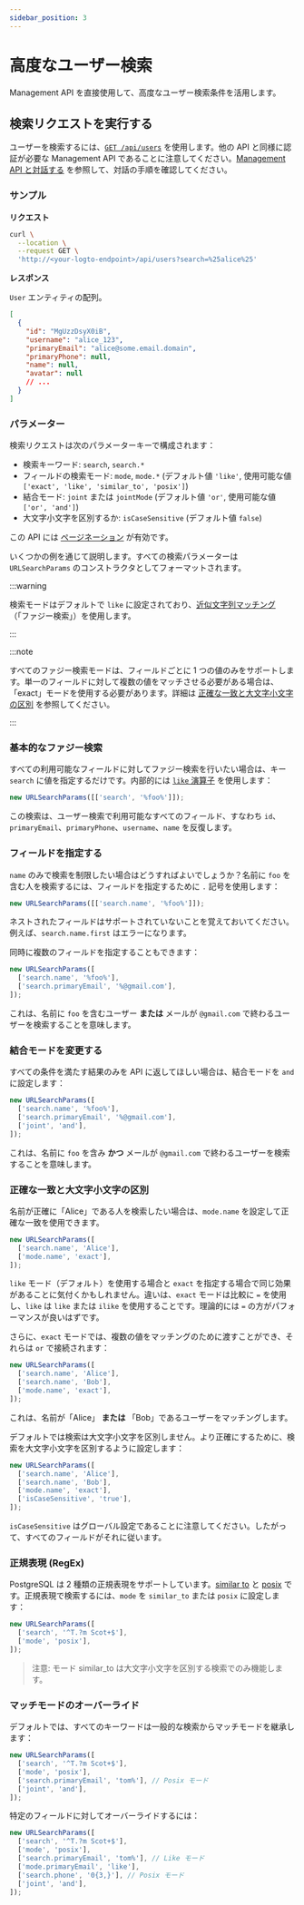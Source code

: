```yaml
---
sidebar_position: 3
---
```


# 高度なユーザー検索

Management API を直接使用して、高度なユーザー検索条件を活用します。

## 検索リクエストを実行する

ユーザーを検索するには、[`GET /api/users`](https://openapi.logto.io/operation/operation-getuser) を使用します。他の API と同様に認証が必要な Management API であることに注意してください。[Management API と対話する](/integrate-logto/interact-with-management-api) を参照して、対話の手順を確認してください。

### サンプル

**リクエスト**

```bash
curl \
  --location \
  --request GET \
  'http://<your-logto-endpoint>/api/users?search=%25alice%25'

```

**レスポンス**

`User` エンティティの配列。

```json
[
  {
    "id": "MgUzzDsyX0iB",
    "username": "alice_123",
    "primaryEmail": "alice@some.email.domain",
    "primaryPhone": null,
    "name": null,
    "avatar": null
    // ...
  }
]
```

### パラメーター

検索リクエストは次のパラメーターキーで構成されます：

- 検索キーワード: `search`, `search.*`
- フィールドの検索モード: `mode`, `mode.*` (デフォルト値 `'like'`, 使用可能な値 `['exact', 'like', 'similar_to', 'posix']`)
- 結合モード: `joint` または `jointMode` (デフォルト値 `'or'`, 使用可能な値 `['or', 'and']`)
- 大文字小文字を区別するか: `isCaseSensitive` (デフォルト値 `false`)

この API には [ページネーション](/integrate-logto/interact-with-management-api/#managing-paginated-api-responses) が有効です。

いくつかの例を通じて説明します。すべての検索パラメーターは `URLSearchParams` のコンストラクタとしてフォーマットされます。

:::warning

検索モードはデフォルトで `like` に設定されており、[近似文字列マッチング](https://en.wikipedia.org/wiki/Approximate_string_matching)（「ファジー検索」）を使用します。

:::

:::note

すべてのファジー検索モードは、フィールドごとに 1 つの値のみをサポートします。単一のフィールドに対して複数の値をマッチさせる必要がある場合は、「exact」モードを使用する必要があります。詳細は [正確な一致と大文字小文字の区別](./#exact-match-and-case-sensitivity) を参照してください。

:::

### 基本的なファジー検索

すべての利用可能なフィールドに対してファジー検索を行いたい場合は、キー `search` に値を指定するだけです。内部的には [ `like` 演算子](https://www.postgresql.org/docs/current/functions-matching.html#FUNCTIONS-LIKE) を使用します：

```javascript
new URLSearchParams([['search', '%foo%']]);
```

この検索は、ユーザー検索で利用可能なすべてのフィールド、すなわち `id`、`primaryEmail`、`primaryPhone`、`username`、`name` を反復します。

### フィールドを指定する

`name` のみで検索を制限したい場合はどうすればよいでしょうか？名前に `foo` を含む人を検索するには、フィールドを指定するために `.` 記号を使用します：

```javascript
new URLSearchParams([['search.name', '%foo%']]);
```

ネストされたフィールドはサポートされていないことを覚えておいてください。例えば、`search.name.first` はエラーになります。

同時に複数のフィールドを指定することもできます：

```javascript
new URLSearchParams([
  ['search.name', '%foo%'],
  ['search.primaryEmail', '%@gmail.com'],
]);
```

これは、名前に `foo` を含むユーザー **または** メールが `@gmail.com` で終わるユーザーを検索することを意味します。

### 結合モードを変更する

すべての条件を満たす結果のみを API に返してほしい場合は、結合モードを `and` に設定します：

```javascript
new URLSearchParams([
  ['search.name', '%foo%'],
  ['search.primaryEmail', '%@gmail.com'],
  ['joint', 'and'],
]);
```

これは、名前に `foo` を含み **かつ** メールが `@gmail.com` で終わるユーザーを検索することを意味します。

### 正確な一致と大文字小文字の区別

名前が正確に「Alice」である人を検索したい場合は、`mode.name` を設定して正確な一致を使用できます。

```javascript
new URLSearchParams([
  ['search.name', 'Alice'],
  ['mode.name', 'exact'],
]);
```

`like` モード（デフォルト）を使用する場合と `exact` を指定する場合で同じ効果があることに気付くかもしれません。違いは、`exact` モードは比較に `=` を使用し、`like` は `like` または `ilike` を使用することです。理論的には `=` の方がパフォーマンスが良いはずです。

さらに、`exact` モードでは、複数の値をマッチングのために渡すことができ、それらは `or` で接続されます：

```javascript
new URLSearchParams([
  ['search.name', 'Alice'],
  ['search.name', 'Bob'],
  ['mode.name', 'exact'],
]);
```

これは、名前が「Alice」 **または** 「Bob」であるユーザーをマッチングします。

デフォルトでは検索は大文字小文字を区別しません。より正確にするために、検索を大文字小文字を区別するように設定します：

```javascript
new URLSearchParams([
  ['search.name', 'Alice'],
  ['search.name', 'Bob'],
  ['mode.name', 'exact'],
  ['isCaseSensitive', 'true'],
]);
```

`isCaseSensitive` はグローバル設定であることに注意してください。したがって、すべてのフィールドがそれに従います。

### 正規表現 (RegEx)

PostgreSQL は 2 種類の正規表現をサポートしています。[similar to](https://www.postgresql.org/docs/current/functions-matching.html#FUNCTIONS-SIMILARTO-REGEXP) と [posix](https://www.postgresql.org/docs/current/functions-matching.html#FUNCTIONS-POSIX-REGEXP) です。正規表現で検索するには、`mode` を `similar_to` または `posix` に設定します：

```javascript
new URLSearchParams([
  ['search', '^T.?m Scot+$'],
  ['mode', 'posix'],
]);
```

> 注意: モード similar_to は大文字小文字を区別する検索でのみ機能します。

### マッチモードのオーバーライド

デフォルトでは、すべてのキーワードは一般的な検索からマッチモードを継承します：

```javascript
new URLSearchParams([
  ['search', '^T.?m Scot+$'],
  ['mode', 'posix'],
  ['search.primaryEmail', 'tom%'], // Posix モード
  ['joint', 'and'],
]);
```

特定のフィールドに対してオーバーライドするには：

```javascript
new URLSearchParams([
  ['search', '^T.?m Scot+$'],
  ['mode', 'posix'],
  ['search.primaryEmail', 'tom%'], // Like モード
  ['mode.primaryEmail', 'like'],
  ['search.phone', '0{3,}'], // Posix モード
  ['joint', 'and'],
]);
```
